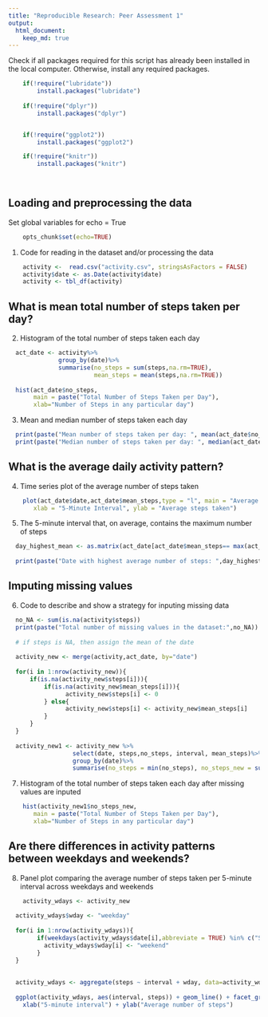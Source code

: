 ---
title: "Reproducible Research: Peer Assessment 1"
output: 
  html_document:
    keep_md: true
---



Check if all packages required for this script has already been installed in the local computer. Otherwise, install any required packages.

```{r installpackages,results="hide"}
    if(!require("lubridate"))
        install.packages("lubridate")
    
    if(!require("dplyr"))
        install.packages("dplyr")


    if(!require("ggplot2"))
        install.packages("ggplot2")

    if(!require("knitr"))
        install.packages("knitr")

    
```



## Loading and preprocessing the data


Set global variables for echo = True

```{r setoptions, echo=TRUE, results="hide"}
    opts_chunk$set(echo=TRUE)
```

1. Code for reading in the dataset and/or processing the data

```{r readingData, results='hide'}
    
    activity <-  read.csv("activity.csv", stringsAsFactors = FALSE)
    activity$date <- as.Date(activity$date)
    activity <- tbl_df(activity)
```

## What is mean total number of steps taken per day?

2.  Histogram of the total number of steps taken each day         


```{r Qtn2}
  act_date <- activity%>%
              group_by(date)%>%
              summarise(no_steps = sum(steps,na.rm=TRUE), 
                        mean_steps = mean(steps,na.rm=TRUE))
    
  hist(act_date$no_steps,
       main = paste("Total Number of Steps Taken per Day"), 
       xlab="Number of Steps in any particular day")
```

3.  Mean and median number of steps taken each day
    
```{r Qtn3}
  print(paste("Mean number of steps taken per day: ", mean(act_date$no_steps,na.rm = TRUE)), digits = 2)
  print(paste("Median number of steps taken per day: ", median(act_date$no_steps,na.rm = TRUE)),digits = 2)
```





## What is the average daily activity pattern?
4. Time series plot of the average number of steps taken

```{r Qtn4}
  
    plot(act_date$date,act_date$mean_steps,type = "l", main = "Average Daily Activity Pattern",
       xlab = "5-Minute Interval", ylab = "Average steps taken")
```

5. The 5-minute interval that, on average, contains the maximum number of steps

```{r Qtn5}
  
    
  day_highest_mean <- as.matrix(act_date[act_date$mean_steps== max(act_date$mean_steps, na.rm = TRUE) & !is.na(act_date$mean_steps),"date"])
  
  print(paste("Date with highest average number of steps: ",day_highest_mean))
```



## Imputing missing values

6. Code to describe and show a strategy for inputing missing data

```{r missingData}  
  no_NA <- sum(is.na(activity$steps))
  print(paste("Total number of missing values in the dataset:",no_NA))
  
  # if steps is NA, then assign the mean of the date
  
  activity_new <- merge(activity,act_date, by="date")
    
  for(i in 1:nrow(activity_new)){
      if(is.na(activity_new$steps[i])){
          if(is.na(activity_new$mean_steps[i])){
                activity_new$steps[i] <- 0
          } else{
                activity_new$steps[i] <- activity_new$mean_steps[i]
          }
      }
  }
  
  activity_new1 <- activity_new %>%
                  select(date, steps,no_steps, interval, mean_steps)%>%
                  group_by(date)%>%
                  summarise(no_steps = min(no_steps), no_steps_new = sum(steps) ,mean_steps = min(mean_steps), new_mean_steps = mean(steps), difference = new_mean_steps-mean_steps)
```


7. Histogram of the total number of steps taken each day after missing values are inputed                                     
```{r Qtn 7}
    hist(activity_new1$no_steps_new,
       main = paste("Total Number of Steps Taken per Day"), 
       xlab="Number of Steps in any particular day")
```





## Are there differences in activity patterns between weekdays and weekends?

8. Panel plot comparing the average number of steps taken per 5-minute interval across weekdays and weekends

```{r Qtn8}
    activity_wdays <- activity_new
  
  activity_wdays$wday <- "weekday"
  
  for(i in 1:nrow(activity_wdays)){
        if(weekdays(activity_wdays$date[i],abbreviate = TRUE) %in% c("Sat","Sun")){
          activity_wdays$wday[i] <- "weekend"          
        }
  }
  
  
  activity_wdays <- aggregate(steps ~ interval + wday, data=activity_wdays, mean)
  
  ggplot(activity_wdays, aes(interval, steps)) + geom_line() + facet_grid(wday ~ .) +
    xlab("5-minute interval") + ylab("Average number of steps")

```  
